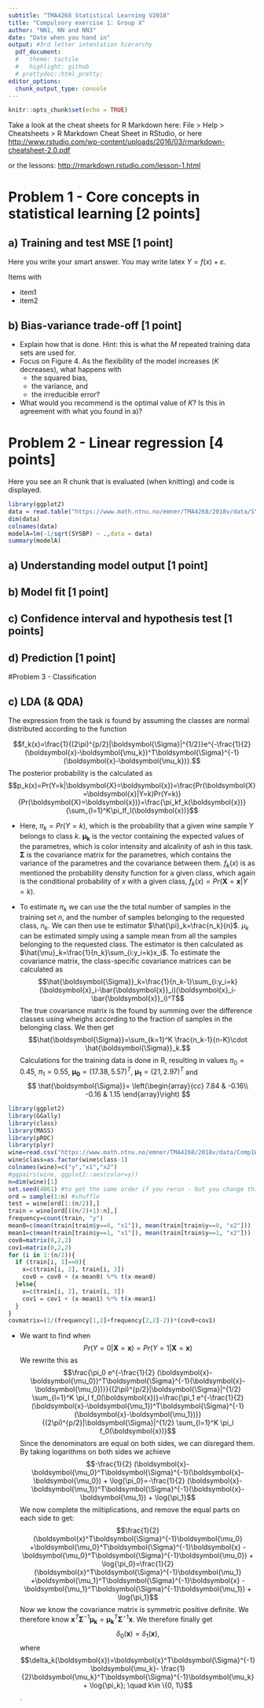 ```yaml
---
subtitle: "TMA4268 Statistical Learning V2018"
title: "Compulsory exercise 1: Group X"
author: "NN1, NN and NN3"
date: "Date when you hand in"
output: #3rd letter intentation hierarchy
  pdf_document:
  #   theme: tactile
  #   highlight: github
  # prettydoc::html_pretty:
editor_options: 
  chunk_output_type: console
---
```

  
```r
knitr::opts_chunk$set(echo = TRUE)
```

Take a look at the cheat sheets for R Markdown here: File > Help > Cheatsheets > R Markdown Cheat Sheet in RStudio, or here
<http://www.rstudio.com/wp-content/uploads/2016/03/rmarkdown-cheatsheet-2.0.pdf>

or the lessons: <http://rmarkdown.rstudio.com/lesson-1.html>

# Problem 1 - Core concepts in statistical learning [2 points]

## a) Training and test MSE [1 point]
Here you write your smart answer. You may write latex $Y=f(x)+\varepsilon$.

Items with

* item1
* item2

## b) Bias-variance trade-off [1 point]

* Explain how that is done. Hint: this is what the $M$ repeated training data sets are used for. 
* Focus on Figure 4. As the flexibility of the model increases ($K$ decreases), what happens with
    + the squared bias,  
    + the variance, and  
    + the irreducible error?
* What would you recommend is the optimal value of $K$? Is this in agreement with what you found in a)?

# Problem 2 - Linear regression [4 points]

Here you see an R chunk that is evaluated (when knitting) and code is displayed.

```r
library(ggplot2)
data = read.table("https://www.math.ntnu.no/emner/TMA4268/2018v/data/SYSBPreg3uid.txt")
dim(data)
colnames(data)
modelA=lm(-1/sqrt(SYSBP) ~ .,data = data)
summary(modelA)
```

## a) Understanding model output [1 point]
## b) Model fit [1 point]
## c) Confidence interval and hypothesis test [1 points]
## d) Prediction [1 point]

#Problem 3 - Classification

## c) LDA (& QDA)
 The expression from the task is found by assuming the classes are normal distributed according to the function  


$$f_k(x)=\frac{1}{(2\pi)^{p/2}|\boldsymbol{\Sigma}|^{1/2}}e^{-\frac{1}{2} (\boldsymbol{x}-\boldsymbol{\mu_k})^T\boldsymbol{\Sigma}^{-1}(\boldsymbol{x}-\boldsymbol{\mu_k})}.$$ 
The posterior probability is the calculated as 
$$p_k(x)=Pr(Y=k|\boldsymbol{X}=\boldsymbol{x})=\frac{Pr(\boldsymbol{X}=\boldsymbol{x}|Y=k)Pr(Y=k)}{Pr(\boldsymbol{X}=\boldsymbol{x})}=\frac{\pi_kf_k(\boldsymbol{x})}{\sum_{l=1}^K\pi_lf_l(\boldsymbol{x})}$$

* Here, $\pi_k=Pr(Y=k)$, which is the probability that a given wine sample $Y$ belongs to class $k$. $\boldsymbol{\mu_k}$ is the vector containing the expected values of the parametres, which is color intensity and alcalinity of ash in this task. $\boldsymbol{\Sigma}$ is the covariance matrix for the parametres, which contains the variance of the parametres and the covariance between them. $f_k(x)$ is as mentioned the probability density function for a given class, which again is the conditional probability of $x$ with a given class, $f_k(x)=Pr(\boldsymbol{X}=\boldsymbol{x}|Y=k)$. 

* To estimate $\pi_k$ we can use the the total number of samples in the training set $n$, and the number of samples belonging to the requested class, $n_k$. We can then use te estimator $\hat{\pi}_k=\frac{n_k}{n}$. $\mu_k$ can be estimated simply using a sample mean from all the samples belonging to the requested class. The estimator is then calculated as $\hat{\mu}_k=\frac{1}{n_k}\sum_{i:y_i=k}x_i$. To estimate the covariance matrix, the class-specific covariance matrices can be calculated as
$$\hat{\boldsymbol{\Sigma}}_k=\frac{1}{n_k-1}\sum_{i:y_i=k}(\boldsymbol{x}_i-\bar{\boldsymbol{x}}_i)(\boldsymbol{x}_i-\bar{\boldsymbol{x}}_i)^T$$
The true covariance matrix is the found by summing over the difference classes using wheighs according to the fraction of samples in the belonging class. We then get 
$$\hat{\boldsymbol{\Sigma}}=\sum_{k=1}^K \frac{n_k-1}{n-K}\cdot \hat{\boldsymbol{\Sigma}}_k.$$ 
Calculations for the training data is done in R, resulting in values $\pi_0=0.45$, $\pi_1=0.55$, $\boldsymbol{\mu_0}=(17.38 , 5.57)^T$, $\boldsymbol{\mu_1}=(21, 2.97)^T$ and 
$$
\hat{\boldsymbol{\Sigma}}=
\left(\begin{array}{cc}
7.84 & -0.16\\
-0.16 & 1.15
\end{array}\right)
$$


```r
library(ggplot2)
library(GGally)
library(class)
library(MASS)
library(pROC)
library(plyr)
wine=read.csv("https://www.math.ntnu.no/emner/TMA4268/2018v/data/Comp1Wine.csv",sep=" ")
wine$class=as.factor(wine$class-1)
colnames(wine)=c("y","x1","x2")
#ggpairs(wine, ggplot2::aes(color=y))
n=dim(wine)[1]
set.seed(4061) #to get the same order if you rerun - but you change this to your favorite number
ord = sample(1:n) #shuffle
test = wine[ord[1:(n/2)],]
train = wine[ord[((n/2)+1):n],]
frequency=count(train, "y")
mean0=c(mean(train[train$y==0, "x1"]), mean(train[train$y==0, "x2"]))
mean1=c(mean(train[train$y==1, "x1"]), mean(train[train$y==1, "x2"]))
cov0=matrix(0,2,2)
cov1=matrix(0,2,2)
for (i in 1:(n/2)){
  if (train[i, 1]==0){
    x=c(train[i, 2], train[i, 3])
    cov0 = cov0 + (x-mean0) %*% t(x-mean0)
  }else{
    x=c(train[i, 2], train[i, 3])
    cov1 = cov1 + (x-mean1) %*% t(x-mean1)
  }
}
covmatrix=(1/(frequency[1,2]+frequency[2,2]-2))*(cov0+cov1)

```

* We want to find when 
$$Pr(Y=0|\boldsymbol{X}=\boldsymbol{x})=Pr(Y=1|\boldsymbol{X}=\boldsymbol{x})$$
We rewrite this as 
$$\frac{\pi_0 e^{-\frac{1}{2} (\boldsymbol{x}-\boldsymbol{\mu_0})^T\boldsymbol{\Sigma}^{-1}(\boldsymbol{x}-\boldsymbol{\mu_0})}}{(2\pi)^{p/2}|\boldsymbol{\Sigma}|^{1/2} \sum_{l=1}^K \pi_l f_0(\boldsymbol{x})}=\frac{\pi_1 e^{-\frac{1}{2} (\boldsymbol{x}-\boldsymbol{\mu_1})^T\boldsymbol{\Sigma}^{-1}(\boldsymbol{x}-\boldsymbol{\mu_1})}}{(2\pi)^{p/2}|\boldsymbol{\Sigma}|^{1/2} \sum_{l=1}^K \pi_l f_0(\boldsymbol{x})}$$
Since the denominators are equal on both sides, we can disregard them. By taking logarithms on both sides we achieve 
$$-\frac{1}{2} (\boldsymbol{x}-\boldsymbol{\mu_0}^T\boldsymbol{\Sigma}^{-1}(\boldsymbol{x}-\boldsymbol{\mu_0}) + \log{\pi_0}=-\frac{1}{2} (\boldsymbol{x}-\boldsymbol{\mu_1})^T\boldsymbol{\Sigma}^{-1}(\boldsymbol{x}-\boldsymbol{\mu_1}) + \log{\pi_1}$$
We now complete the miltiplications, and remove the equal parts on each side to get:
$$\frac{1}{2}(\boldsymbol{x}^T\boldsymbol{\Sigma}^{-1}\boldsymbol{\mu_0} +\boldsymbol{\mu_0}^T\boldsymbol{\Sigma}^{-1}\boldsymbol{x} - \boldsymbol{\mu_0}^T\boldsymbol{\Sigma}^{-1}\boldsymbol{\mu_0}) + \log{\pi_0}=\frac{1}{2}(\boldsymbol{x}^T\boldsymbol{\Sigma}^{-1}\boldsymbol{\mu_1} +\boldsymbol{\mu_1}^T\boldsymbol{\Sigma}^{-1}\boldsymbol{x} - \boldsymbol{\mu_1}^T\boldsymbol{\Sigma}^{-1}\boldsymbol{\mu_1}) + \log{\pi_1}$$
Now we know the covariance matrix is symmetric positive definite. We therefore know $\boldsymbol{x}^T\boldsymbol{\Sigma}^{-1}\boldsymbol{\mu_k} =\boldsymbol{\mu_k}^T\boldsymbol{\Sigma}^{-1}\boldsymbol{x}$. We therefore finally get 
$$\delta_0(\boldsymbol{x})=\delta_1(\boldsymbol{x}),$$
where 
$$\delta_k(\boldsymbol{x})=\boldsymbol{x}^T\boldsymbol{\Sigma}^{-1}\boldsymbol{\mu_k}- \frac{1}{2}\boldsymbol{\mu_k}^T\boldsymbol{\Sigma}^{-1}\boldsymbol{\mu_k} + \log{\pi_k}; \quad k\in \{0, 1\}$$. 